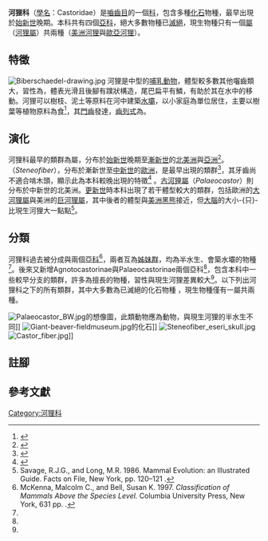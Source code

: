 {{Automatic taxobox
| fossil_range = {{Fossil range|Late Eocene|Recent|始新世晚期至今}}
| image = American Beaver.jpg
| image_caption = [[美洲河狸|美洲河狸]]（''Castor canadensis''）
| taxon = Castoridae
| authority = {{tsl|en|Wilhelm Friedrich Hemprich|Hemprich}}, 1820
| subdivision_ranks = [[屬|屬]]
| subdivision = *詳見內文
}}

'''河狸科'''（[[學名|學名]]：Castoridae）是[[嚙齒目|嚙齒目]]{{le|河狸亞目|Castorimorpha}}的一個[[科_(生物)|科]]，包含多種[[化石|化石]]物種，最早出現於[[始新世|始新世]]晚期。本科共有四個[[亞科|亞科]]，絕大多數物種已[[滅絕|滅絕]]，現生物種只有一個[[屬|屬]]（[[河狸屬|河狸屬]]）共兩種（[[美洲河狸|美洲河狸]]與[[歐亞河狸|歐亞河狸]]）。

==特徵==
[[File:Biberschaedel-drawing.jpg|thumb]]
河狸是中型的[[哺乳動物|哺乳動物]]，體型較多數其他囓齒類大，習性為{{le|半水生|Semiaquatic}}，體表光滑且後腳有蹼狀構造，尾巴扁平有鱗，有助於其在水中的移動。河狸可以樹枝、泥土等原料在河中建築[[水壩|水壩]]，以小家庭為單位居住，主要以樹葉等植物原料為食<ref name=EoM>{{cite book|editor= Macdonald, D.|author1= Lancia, R.A.|author2= Hodgdon, H.E.|year= 1984|title= The Encyclopedia of Mammals|publisher= Facts on File|location= New York|pages= [https://archive.org/details/encyclopediaofma00mals_0/page/606 606–609]|isbn= 0-87196-871-1|url= https://archive.org/details/encyclopediaofma00mals_0/page/606}}</ref>，其[[門齒|門齒]]發達，[[齒列|齒列式]]為{{DentalFormula|upper=1.0.1-2.3|lower=1.0.1.3}}。

==演化==
河狸科最早的類群為''{{le|Agnotocastor}}''屬，分布於[[始新世|始新世]]晚期至[[漸新世|漸新世]]的[[北美洲|北美洲]]與[[亞洲|亞洲]]<ref name="ryb">{{cite journal|last=Rybczynski|first=N.|date=27 December 2006|title=Castorid phylogenetics: implications for the evolution of swimming and tree-exploitation in beavers|journal=Journal of Mammalian Evolution|volume=14|issue=1|pages=1-35|doi=10.1007/s10914-006-9017-3}}</ref>。{{le|窄顱河狸屬|Steneofiber}}（''Steneofiber''），分布於漸新世至[[中新世|中新世]]的[[歐洲|歐洲]]，是{{le|河狸亞科|Castorinae}}最早出現的類群<ref name="korth1">{{cite journal|last=Korth|first=W.W.|date=December 2001|title=Comments on the systematics and classification of the beavers (Rodentia, Castoridae)|journal=Journal of Mammalian Evolution|volume=8|issue=4|pages=279–296|doi=10.1023/A:1014468732231}}</ref>，其牙齒尚不適合啃木頭，顯示此為本科較晚出現的特徵<ref>{{cite book |editor=Palmer, D.|year=1999 |title= The Marshall Illustrated Encyclopedia of Dinosaurs and Prehistoric Animals|publisher= Marshall Editions|location=London|pages= 284|isbn= 1-84028-152-9}}</ref> 。[[古河狸屬|古河狸屬]]（''Palaeocastor''）則分布於中新世的北美洲。[[更新世|更新世]]時本科出現了若干體型較大的類群，包括歐洲的[[大河狸屬|大河狸屬]]與美洲的[[巨河狸|巨河狸屬]]，其中後者的體型與[[美洲黑熊|美洲黑熊]]接近，但[[大腦|大腦]]的大小-{只}-比現生河狸大一點點<ref>Savage, R.J.G., and Long, M.R. 1986. Mammal Evolution: an Illustrated Guide. Facts on File, New York, pp. 120–121 {{ISBN|0-8160-1194-X}}.</ref>。

==分類==
河狸科過去被分成{{le|河狸亞科|Castorinae}}與{{le|拟河狸亚科|Castoroidinae}}兩個[[亞科|亞科]]<ref>McKenna, Malcolm C., and Bell, Susan K. 1997. ''Classification of Mammals Above the Species Level.'' Columbia University Press, New York, 631 pp. {{ISBN|0-231-11013-8}}.</ref>，兩者互為[[姊妹群|姊妹群]]，均為半水生、會築水壩的物種<ref name="ryb" />。後來又新增Agnotocastorinae與Palaeocastorinae兩個亞科<ref name="korth1"/>，包含本科中一些較早分支的類群，許多為擅長{{le|掘地|Fossorial}}的物種，習性與現生河狸差異較大<ref name="ryb" />。以下列出河狸科之下的所有類群，其中大多數為已滅絕的化石物種
，現生物種僅有一屬共兩種{{Notetag|1=部分中文名稱參考：{{cite book|title=中國古脊椎動物志|volume=第三卷 基幹下孔類 哺乳類 第五冊（上）|author=李傳夔|publisher=[[科學出版社|科學出版社]]}}}}。

[[File:Palaeocastor_BW.jpg|thumb]]的想像圖，此類動物應為{{le|掘地|Fossorial}}動物，與現生河狸的半水生不同]]
[[File:Giant-beaver-fieldmuseum.jpg|thumb]]的化石]]
[[File:Steneofiber_eseri_skull.jpg|thumb]]
[[File:Castor_fiber.jpg|thumb]]]]
{{columns-list|2|
*'''河狸科''' Castoridae
**†''{{tsl|en|Migmacastor|}}''
**†[[Agnotocastorinae|Agnotocastorinae]]（[[並系群|並系群]]）
***†[[Agnotocastorini|Agnotocastorini]]
****†''{{tsl|en|Agnotocastor|}}''
****†''[[Neatocastor|Neatocastor]]''
***†[[Anchitheriomyini|Anchitheriomyini]]
****†{{tsl|en|Anchitheriomys|近獸鼠屬}} ''Anchitheriomys''
****†''{{tsl|en|Propalaeocastor|}}''
****†''[[Oligotheriomys|Oligotheriomys]]''
**†[[Palaeocastorinae|Palaeocastorinae]]
***†[[古河狸屬|古河狸屬]] ''Palaeocastor''
***†''[[Capacikala|Capacikala]]''
***†''[[Pseudopalaeocastor|Pseudopalaeocastor]]''
***†[[Euhapsini|Euhapsini]]
****†''[[Euhapsis|Euhapsis]]''
****†''[[Fossorcastor|Fossorcastor]]''
**†{{le|拟河狸亚科|Castoroidinae}} Castoroidinae
***†''[[Priusaulax|Priusaulax]]''（？）
***†[[Nothodipoidini|Nothodipoidini]]
****†{{tsl|en|Eucastor|真河狸屬}} ''Eucastor''
****†''[[Microdipoides|Microdipoides]]''
****†''[[Nothodipoides|Nothodipoides]]''
***†[[Castoroidini|Castoroidini]]
****†{{tsl|en|Monosaulax|單溝河狸屬}} ''Monosaulax''
****†''[[Prodipoides|Prodipoides]]''
****†{{tsl|en|Dipoides|假河狸屬}} ''Dipoides''
****†[[巨河狸屬|巨河狸屬]] ''Castoroides''
****†''{{tsl|en|Procastoroides|}}''
***†大河狸族 Trogontheriini
****†[[大河狸屬|大河狸屬]] ''Trogontherium'' 
****†''[[Boreofiber|Boreofiber]]''
****†''[[Euroxenomys|Euroxenomys]]''
****†[[楊氏河狸屬|楊氏河狸屬]] ''Youngofiber''
****†''[[Asiacastor|Asiacastor]]''
**{{le|河狸亞科|Castorinae}} Castorinae
***†''[[Chalicomys|Chalicomys]]''
***†{{le|窄顱河狸屬|Steneofiber}} ''Steneofiber''
***†''[[Zamolxifiber|Zamolxifiber]]''
***†''[[Romanofiber|Romanofiber]]''
***†''[[Schreuderia|Schreuderia]]''
***†''[[Sinocastor|Sinocastor]]''
***†[[豪狸屬|豪狸屬]] ''Hystricops''
***[[河狸屬|河狸屬]] ''Castor''
****[[美洲河狸|美洲河狸]] ''Castor canadensis''
****[[欧亚河狸|欧亚河狸]] ''Castor fiber''
****†''{{tsl|en|Castor californicus|}}''
}}

==註腳==
{{Notefoot}}

==參考文獻==
{{Reflist|2}}
{{commons category|Castoridae}}

{{Rodents}}
{{Taxonbar|from=Q261363}}

[[Category:河狸科|Category:河狸科]]